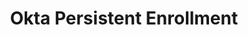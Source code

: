 ---
title: Okta Persistent Enrollment
id: okta-persistant-enrollment
description: ''
slug: /okta-persistent-enrollment 
keywords: 
 - faq
 - help
pagination_next: null
pagination_prev: null
last_update: 
   date: 03/29/2023
   author: Patricia McPhee
draft: false
doc_type: how-to
displayed_sidebar: secureWorkforceSidebar
---
